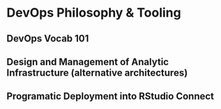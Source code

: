 # DevOps Philosophy & Tooling

## DevOps Vocab 101

## Design and Management of Analytic Infrastructure (alternative architectures)

## Programatic Deployment into RStudio Connect



